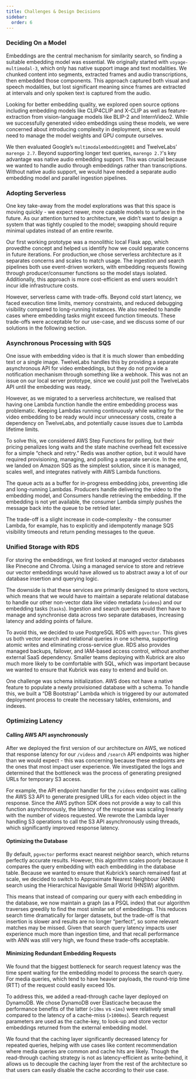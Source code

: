 ```yaml
---
title: Challenges & Design Decisions
sidebar:
  order: 6
---
```



### Deciding On a Model

<ThemedDiagram src='simplified_architecture.png' alt='Kubrick Search' />

Embeddings are the central mechanism for similarity search, so finding a
suitable embedding model was essential. We originally started with
`voyage-multimodal-3`, which only has native support image and text modalities.
We chunked content into segments, extracted frames and audio transcriptions,
then embedded those components. This approach captured both visual and speech
modalities, but lost significant meaning since frames are extracted at intervals
and only spoken text is captured from the audio.

Looking for better embedding quality, we explored open source options including
embedding models like CLIP4CLIP and X-CLIP as well as feature-extraction from
vision-language models like BLIP-2 and InternVideo2. While we successfully
generated video embeddings using these models, we were concerned about
introducing complexity in deployment, since we would need to manage the model
weights and GPU compute ourselves.

We then evaluated Google’s `multimodalembedding@001` and TwelveLabs’
`marengo 2.7`. Beyond supporting longer text queries, `marengo 2.7`'s key
advantage was native audio embedding support. This was crucial because we wanted
to handle audio through embeddings rather than transcriptions. Without native
audio support, we would have needed a separate audio embedding model and
parallel ingestion pipelines.

### Adopting Serverless

One key take-away from the model explorations was that this space is moving
quickly - we expect newer, more capable models to surface in the future. As our
attention turned to architecture, we didn’t want to design a system that was
tightly coupled to the model; swapping should require minimal updates instead of
an entire rewrite.

Our first working prototype was a monolithic local Flask app, which provedthe
concept and helped us identify how we could separate concerns in future
iterations. For production,we chose serverless architecture as it separates
concerns and scales to match usage. The ingestion and search pipelines both use
event-driven workers, with embedding requests flowing through producer/consumer
functions so the model stays isolated. Additionally, this approach is more
cost-efficient as end users wouldn’t incur idle infrastructure costs.

However, serverless came with trade-offs. Beyond cold start latency, we faced
execution time limits, memory constraints, and reduced debugging visibility
compared to long-running instances. We also needed to handle cases where
embedding tasks might exceed function timeouts. These trade-offs were acceptable
for our use-case, and we discuss some of our solutions in the following section.

### Asynchronous Processing with SQS

One issue with embedding video is that it is much slower than embedding text or
a single image. TwelveLabs handles this by providing a separate asynchronous API
for video embeddings, but they do not provide a notification mechanism through
something like a webhook. This was not an issue on our local server prototype,
since we could just poll the TwelveLabs API until the embedding was ready.

However, as we migrated to a serverless architecture, we realised that having
one Lambda function handle the entire embedding process was problematic. Keeping
Lambdas running continuously while waiting for the video embedding to be ready
would incur unnecessary costs, create a dependency on TwelveLabs, and
potentially cause issues due to Lambda lifetime limits.

To solve this, we considered AWS Step Functions for polling, but their pricing
penalizes long waits and the state machine overhead felt excessive for a simple
“check and retry.” Redis was another option, but it would have required
provisioning, managing, and polling a separate service. In the end, we landed on
Amazon SQS as the simplest solution, since it is managed, scales well, and
integrates natively with AWS Lambda functions.

<ThemedDiagram src='simplified_architecture.png' alt='Kubrick Search' />

The queue acts as a buffer for in-progress embedding jobs, preventing idle and
long-running Lambdas. Producers handle delivering the video to the embedding
model, and Consumers handle retrieving the embedding. If the embedding is not
yet available, the consumer Lambda simply pushes the message back into the queue
to be retried later.

The trade-off is a slight increase in code-complexity - the consumer Lambda, for
example, has to explicitly and idempotently manage SQS visibility timeouts and
return pending messages to the queue.

### Unified Storage with RDS

For storing the embeddings, we first looked at managed vector databases like
Pinecone and Chroma. Using a managed service to store and retrieve our vector
embeddings would have allowed us to abstract away a lot of our database
insertion and querying logic.

The downside is that these services are primarily designed to store vectors,
which means that we would have to maintain a separate relational database to
handle our other non-vector data like video metadata (`videos`) and our
embedding tasks (`tasks`). Ingestion and search queries would then have to
manage and synchronise data across two separate databases, increasing latency
and adding points of failure.

<ThemedDiagram src='simplified_architecture.png' alt='Kubrick Search' />

To avoid this, we decided to use PostgreSQL RDS with `pgvector`. This gives us
both vector search and relational queries in one schema, supporting atomic
writes and eliminating cross-service glue. RDS also provides managed backups,
failover, and IAM-based access control, without another external SaaS
dependency. Smaller teams deploying with Kubrick are also much more likely to be
comfortable with SQL, which was important because we wanted to ensure that
Kubrick was easy to extend and build on.

One challenge was schema initialization. AWS does not have a native feature to
populate a newly provisioned database with a schema. To handle this, we built a
“DB Bootstrap” Lambda which is triggered by our automated deployment process to
create the necessary tables, extensions, and indexes.

### Optimizing Latency

#### Calling AWS API asynchronously

After we deployed the first version of our architecture on AWS, we noticed that
response latency for our `/videos` and `/search` API endpoints was higher than
we would expect - this was concerning because these endpoints are the ones that
most impact user experience. We investigated the logs and determined that the
bottleneck was the process of generating presigned URLs for temporary S3 access.

For example, the API endpoint handler for the `/videos` endpoint was calling the
AWS S3 API to generate presigned URLs for each video object in the response.
Since the AWS python SDK does not provide a way to call this function
asynchronously, the latency of the response was scaling linearly with the number
of videos requested. We rewrote the Lambda layer handling S3 operations to call
the S3 API asynchronously using threads, which significantly improved response
latency.

#### Optimizing the Database

By default, `pgvector` performs exact nearest neighbor search, which returns
perfectly accurate results. However, this algorithm scales poorly because it
compares the query embedding with each embedding in the database table. Because
we wanted to ensure that Kubrick’s search remained fast at scale, we decided to
switch to Approximate Nearest Neighbour (ANN) search using the Hierarchical
Navigable Small World (HNSW) algorithm.

<ThemedDiagram src='simplified_architecture.png' alt='Kubrick Search' />

This means that instead of comparing our query with each embedding in the
database, we now maintain a graph (as a PSQL index) that our algorithm traverses
greedily to find the most similar set of embeddings. This reduces search time
dramatically for larger datasets, but the trade-off is that insertion is slower
and results are no longer “perfect”, so some relevant matches may be missed.
Given that search query latency impacts user experience much more than ingestion
time, and that recall performance with ANN was still very high, we found these
trade-offs acceptable.

#### Minimizing Redundant Embedding Requests

We found that the biggest bottleneck for search request latency was the time
spent waiting for the embedding model to process the search query. For media
queries, which tend to have heavier payloads, the round-trip time (RTT) of the
request could easily exceed 10s.

To address this, we added a read-through cache layer deployed on DynamoDB. We
chose DynamoDB over Elasticache because the performance benefits of the latter
(`<10ms` vs `<1ms`) were relatively small compared to the latency of a
cache-miss (`>1000ms`). Search request parameters are used as the cache-key, to
look-up and store vector embeddings returned from the external embedding model.

We found that the caching layer significantly decreased latency for repeated
queries, helping with use cases like content recommendation where media queries
are common and cache hits are likely. Though the read-through caching strategy
is not as latency-efficient as write-behind, it allows us to decouple the
caching layer from the rest of the architecture so that users can easily disable
the cache according to their use case.
